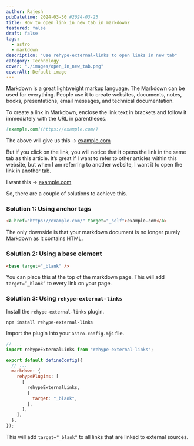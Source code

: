 ```yaml
---
author: Rajesh
pubDatetime: 2024-03-30 #2024-03-25
title: How to open link in new tab in markdown?
featured: false
draft: false
tags:
  - astro
  - markdown
description: "Use rehype-external-links to open links in new tab"
category: Technology
cover: "./images/open_in_new_tab.png"
coverAlt: Default image
---
```


Markdown is a great lightweight markup language. The Markdown can be used for everything. People use it to create websites, documents, notes, books, presentations, email messages, and technical documentation.

To create a link in Markdown, enclose the link text in brackets and follow it immediately with the URL in parentheses.

```md
[example.com](https://example.com/)
```

The above will give us this -> <a href="https://example.com/" target="_self">example.com</a>

But if you click on the link, you will notice that it opens the link in the same tab as this article. It’s great if I want to refer to other articles within this website, but when I am referring to another website, I want it to open the link in another tab.

I want this -> [example.com](https://example.com/)

So, there are a couple of solutions to achieve this.

### Solution 1: Using anchor tags

```html
<a href="https://example.com/" target="_self">example.com</a>
```

The only downside is that your markdown document is no longer purely Markdown as it contains HTML.

### Solution 2: Using a base element

```html
<base target="_blank" />
```

You can place this at the top of the markdown page. This will add `target=“_blank”` to every link on your page.

### Solution 3: Using `rehype-external-links`

Install the `rehype-external-links` plugin.

```shell
npm install rehype-external-links
```

Import the plugin into your `astro.config.mjs` file.

```js
// ...
import rehypeExternalLinks from "rehype-external-links";

export default defineConfig({
  // ...
  markdown: {
    rehypePlugins: [
      [
        rehypeExternalLinks,
        {
          target: "_blank",
        },
      ],
    ],
  },
});
```

This will add `target="_blank"` to all links that are linked to external sources.
